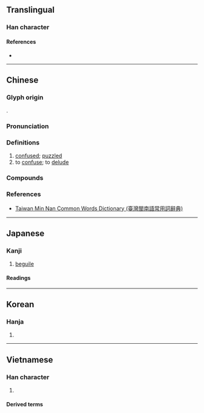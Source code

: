 {{also|感}}
{{character info}}
==Translingual==

===Han character===
{{Han char|rn=61|rad=心|as=08|sn=12|four=53330|canj=IMP|ids=⿱或心}}

====References====
* {{Han ref|kx=0390.340|dkj=10789|dj=0725.020|hdz=42309.090|uh=60D1|ud=24785|bh=B462|bd=46178}}

----

==Chinese==
{{zh-forms}}

===Glyph origin===
{{Han etym}}
{{Han compound|或|心|c1=p|c2=s|t2=heart|ls=psc}}.

===Pronunciation===
{{zh-pron
|m=huò
|c=waak6
|h=pfs=
|md=
|mn=xm,zz,tw:he̍k/qz:hia̍k
|mn-t=hog8
|w=
|mc=y
|oc=y
|cat=a,v
}}

===Definitions===
{{zh-hanzi}}

# [[confused]]; [[puzzled]]
# to [[confuse]]; to [[delude]]

===Compounds===
{{zh-der|困惑|誘惑|迷惑|疑惑|蠱惑|不惑|惑世盜名|妖言惑眾|惶惑|媚惑|惑溺|惑星|惑志|惑亂|年屆不惑|惑突|妖術惑眾|大惑不解|大惑|惑眾|二缶鐘惑|惑術|心旌搖惑|二惑|了然不惑|狐惑|熒惑|投杼之惑|流言惑眾|知者不惑|煽惑|眩惑|智者不惑|淆惑|構詞惑眾|欺世惑俗|炫惑|誘惑力|解惑|鼓惑|訛言惑眾|聽讒惑亂|迷迷惑惑|辨惑|造言惑眾|迷惑不解|造謠惑眾|魅惑|謠言惑眾|誘惑色|蠱惑人心|困惑不解}}

===References===
* [http://twblg.dict.edu.tw/holodict_new/index.html Taiwan Min Nan Common Words Dictionary (臺灣閩南語常用詞辭典)]

----

==Japanese==

===Kanji===
{{ja-kanji|grade=c|rs=心08}}

# [[beguile]]

====Readings====
{{ja-readings
|goon=わく
|kanon=こく
|kun=まど-う<まど-ふ,まど-わす<まどはす
}}

----

==Korean==

===Hanja===
{{ko-hanja|hangeul=혹|eumhun=|rv=hok|mr=hok|y=hok}}

# {{rfdef|ko|sort=心08}}

----

==Vietnamese==

===Han character===
{{vi-readings|reading=hoặc|rs=心08}}

# {{rfdef|vi|sort=心08}}

====Derived terms====
{{der3|vi
|{{vi-l|迷惑|mê hoặc|}}
|{{vi-l|眩惑|huyễn hoặc|}}
}}